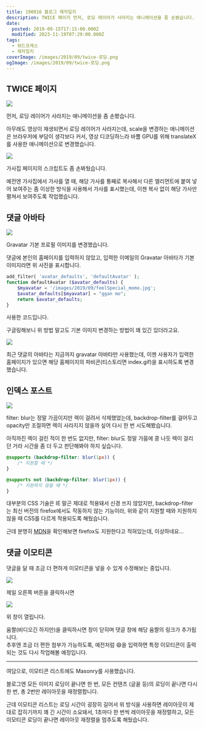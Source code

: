 ```yaml
---
title: 190916 블로그 제작일지
description: TWICE 페이지 먼저, 로딩 레이어가 사라지는 애니메이션을 좀 손봤습니다. 아무래도 영상이 재생되면서 로딩 레이어가 사라지는데, scale을 변경하는 애니메이션은 브라우저에 부담이 생각보다 커서, 영상 디코딩하느라 바쁠 GPU를 위해 translateX를 사용한 애니메이션으로 변경했습니다. 가사집 페이지의 스크립트도 좀 손봐뒀습니다. 예전엔 가사집에서 가사를 열 때, 해당 가사를 통째로 복사해서 다른 엘리먼트에 붙여 넣어 보여주는 좀 이상한 방식을 사용해서 가사를
date:
  posted: 2019-09-15T17:15:00.000Z
  modified: 2023-11-19T07:29:00.000Z
tags:
  - 워드프레스
  - 제작일지
coverImage: /images/2019/09/twice-로딩.png
ogImage: /images/2019/09/twice-로딩.png
---
```


## TWICE 페이지

![](/images/2019/09/twice-로딩.png)

먼저, 로딩 레이어가 사라지는 애니메이션을 좀 손봤습니다.

아무래도 영상이 재생되면서 로딩 레이어가 사라지는데, scale을 변경하는 애니메이션은 브라우저에 부담이 생각보다 커서, 영상 디코딩하느라 바쁠 GPU를 위해 translateX를 사용한 애니메이션으로 변경했습니다.

![](/images/2019/09/가사집-1.png)

가사집 페이지의 스크립트도 좀 손봐뒀습니다.

예전엔 가사집에서 가사를 열 때, 해당 가사를 통째로 복사해서 다른 엘리먼트에 붙여 넣어 보여주는 좀 이상한 방식을 사용해서 가사를 표시했는데, 이젠 복사 없이 해당 가사만 펼쳐서 보여주도록 작업했습니다.

## 댓글 아바타

![](/images/2019/09/댓글-아바타.png)

Gravatar 기본 프로필 이미지를 변경했습니다.

댓글에 본인의 홈페이지를 입력하지 않았고, 입력한 이메일의 Gravatar 아바타가 기본 이미지라면 위 사진을 표시합니다.

```php
add_filter( 'avatar_defaults', 'defaultAvatar' );
function defaultAvatar ($avatar_defaults) {
    $myavatar = '/images/2019/09/feelSpecial_momo.jpg';
    $avatar_defaults[$myavatar] = "ggan mo";
    return $avatar_defaults;
}
```

사용한 코드입니다.

구글링해보니 위 방법 말고도 기본 이미지 변경하는 방법이 꽤 있긴 있더라고요.

![](/images/2019/09/최근-댓글-아바타.png)

최근 댓글의 아바타는 지금까지 gravatar 아바타만 사용했는데, 이젠 사용자가 입력한 홈페이지가 있으면 해당 홈페이지의 파비콘(티스토리면 index.gif)을 표시하도록 변경했습니다.

## 인덱스 포스트

![](/images/2019/09/블러.png)

filter: blur는 정말 가끔이지만 렉이 걸려서 삭제했었는데, backdrop-filter를 걸어두고 opacity만 조절하면 렉이 사라지지 않을까 싶어 다시 한 번 시도해봤습니다.

아직까진 렉이 걸린 적이 한 번도 없지만, filter: blur도 정말 가뭄에 콩 나듯 렉이 걸리던 거라 시간을 좀 더 두고 판단해봐야 하지 싶습니다.

```css
@supports (backdrop-filter: blur(1px)) {
    /* 지원할 때 */
}

@supports not (backdrop-filter: blur(1px)) {
    /* 지원하지 않을 때 */
}
```

대부분의 CSS 기술은 IE 말곤 제대로 적용돼서 신경 쓰지 않았지만, backdrop-filter는 최신 버전의 firefox에서도 작동하지 않는 기능이라, 위와 같이 지원할 때와 지원하지 않을 때 CSS를 다르게 적용되도록 해뒀습니다.

근데 분명히 [MDN](https://developer.mozilla.org/en-US/docs/Web/CSS/backdrop-filter#Browser%5Fcompatibility)을 확인해보면 firefox도 지원한다고 적혀있는데, 이상하네요...

## 댓글 이모티콘

댓글을 달 때 조금 더 편하게 이모티콘을 넣을 수 있게 수정해보는 중입니다.

![](/images/2019/09/이모티콘-버튼.png)

제일 오른쪽 버튼을 클릭하시면

![](/images/2019/09/이모티콘.png)

위 창이 열립니다.

움짤(비디오긴 하지만)을 클릭하시면 창이 닫히며 댓글 창에 해당 움짤의 링크가 추가됩니다.  
추후엔 조금 더 편한 첨부가 가능하도록, 예전처럼 :smile:을 입력하면 특정 이모티콘이 출력되는 것도 다시 작업해볼 예정입니다.

---

여담으로, 이모티콘 리스트에도 Masonry를 사용했습니다.

블로그엔 모든 이미지 로딩이 끝나면 한 번, 모든 컨텐츠 (글꼴 등)의 로딩이 끝나면 다시 한 번, 총 2번만 레이아웃을 재정렬합니다.

근데 이모티콘 리스트는 로딩 시간이 굉장히 길어서 위 방식을 사용하면 레이아웃이 제대로 잡히기까지 꽤 긴 시간이 소요돼서, 1초마다 한 번씩 레이아웃을 재정렬하고, 모든 이모티콘 로딩이 끝나면 레이아웃 재정렬을 멈추도록 해뒀습니다.